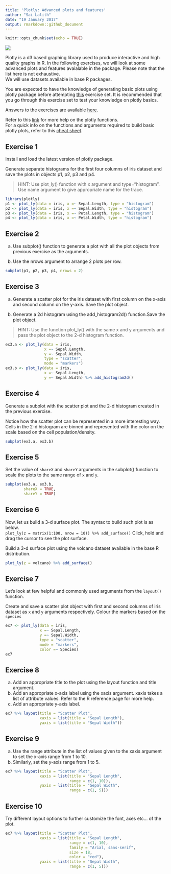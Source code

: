 ```yaml
---
title: 'Plotly: Advanced plots and features'
author: "Sai Lalith"
date: "19 January 2017"
output: rmarkdown::github_document
---
```


```r
knitr::opts_chunk$set(echo = TRUE)
```

![](https://www.r-exercises.com/wnw-images/wp-content/uploads/2017/01/plotly.pngmin.png)

Plotly is a d3 based graphing library used to produce interactive and high quality graphs in R. In the following exercises, we will look at some advanced plots and features avaialable in the package. Please note that the list here is not exhaustive.  
We will use datasets available in base R packages.  

You are expected to have the knowledge of generating basic plots using plotly package before attempting [this](http://www.r-exercises.com/2017/01/10/getting-started-with-plotly-basic-plots/) exercise set. It is recommended that you go through this exercise set to test your knowledge on plotly basics.  

Answers to the exercises are available [here](http://www.r-exercises.com/2017/01/19/plotly-advanced-plots-and-features-solutions).  

Refer to this [link](https://plot.ly/r/reference/) for more help on the plotly functions.  
For a quick info on the functions and arguments required to build basic plotly plots, refer to this [cheat sheet](https://images.plot.ly/plotly-documentation/images/r_cheat_sheet.pdf).  

## Exercise 1

Install and load the latest version of plotly package.  

Generate separate histograms for the first four columns of iris dataset and save the plots in objects p1, p2, p3 and p4.  

> HINT: Use plot_ly() function with x argument and type="histogram". Use name argument to give appropriate name for the trace.  

```r
library(plotly)
p1 <- plot_ly(data = iris, x =~ Sepal.Length, type = "histogram")
p2 <- plot_ly(data = iris, x =~ Sepal.Width, type = "histogram")
p3 <- plot_ly(data = iris, x =~ Petal.Length, type = "histogram")
p4 <- plot_ly(data = iris, x =~ Petal.Width, type = "histogram")
```

## Exercise 2

a. Use subplot() function to generate a plot with all the plot objects from previous exercise as the arguments.  

b. Use the nrows argument to arrange 2 plots per row.  

```r
subplot(p1, p2, p3, p4, nrows = 2)
```

## Exercise 3

a. Generate a scatter plot for the iris dataset with first column on the x-axis and second column on the y-axis. Save the plot object.  

b. Generate a 2d histogram using the add_histogram2d() function.Save the plot object.  

> HINT: Use the function plot_ly() with the same x and y arguments and pass the plot object to the 2-d histogram function.

```r
ex3.a <- plot_ly(data = iris, 
                 x =~ Sepal.Length, 
                 y =~ Sepal.Width, 
                 type = "scatter",
                 mode = "markers")
ex3.b <- plot_ly(data = iris, 
                 x =~ Sepal.Length, 
                 y =~ Sepal.Width) %>% add_histogram2d()
```

## Exercise 4

Generate a subplot with the scatter plot and the 2-d histogram created in the previous exercise.  

Notice how the scatter plot can be represented in a more interesting way. Cells in the 2-d histogram are binned and represented with the color on the scale based on the cell population/density.  
 
```r
subplot(ex3.a, ex3.b)
```

## Exercise 5

Set the value of `shareX` and `shareY` arguments in the subplot() function to scale the plots to the same range of `x` and `y`.  
 
```r
subplot(ex3.a, ex3.b,
        shareX = TRUE,
        shareY = TRUE)
```

## Exercise 6

Now, let us build a 3-d surface plot. The syntax to build such plot is as below.  
`plot_ly(z = matrix(1:100, nrow = 10)) %>% add_surface()`
Click, hold and drag the cursor to see the plot surface.  

Build a 3-d surface plot using the volcano dataset available in the base R distribution.  
 
```r
plot_ly(z = volcano) %>% add_surface()
```

## Exercise 7

Let’s look at few helpful and commonly used arguments from the `layout()` function.  

Create and save a scatter plot object with first and second columns of iris dataset as `x` and `y` arguments respectively. Colour the markers based on the `species`  

```r
ex7 <- plot_ly(data = iris, 
               x =~ Sepal.Length, 
               y =~ Sepal.Width, 
               type = "scatter",
               mode = "markers",
               color =~ Species)
ex7
```

## Exercise 8

a. Add an appropriate title to the plot using the layout function and title argument.  
b. Add an appropriate x-axis label using the xaxis argument. xaxis takes a list of attribute values. Refer to the R reference page for more help.  
c. Add an appropriate y-axis label.  

```r
ex7 %>% layout(title = "Scatter Plot",
               xaxis = list(title = "Sepal Length"),
               yaxis = list(title = "Sepal Width"))
```


## Exercise 9

a. Use the range attribute in the list of values given to the xaxis argument to set the x-axis range from 1 to 10.  
b. Similarly, set the y-axis range from 1 to 5.  

```r
ex7 %>% layout(title = "Scatter Plot",
               xaxis = list(title = "Sepal Length",
                            range = c(1, 10)),
               yaxis = list(title = "Sepal Width",
                            range = c(1, 5)))
```

## Exercise 10

Try different layout options to further customize the font, axes etc… of the plot.  

```r
ex7 %>% layout(title = "Scatter Plot",
               xaxis = list(title = "Sepal Length",
                            range = c(1, 10),
                            family = "Arial, sans-serif",
                            size = 18,
                            color = "red"),
               yaxis = list(title = "Sepal Width",
                            range = c(1, 5)))
```
